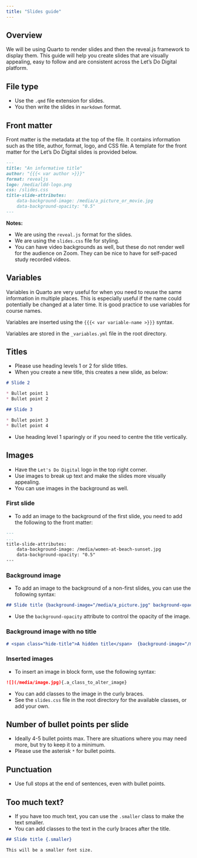 ```yaml
---
title: "Slides guide"
---
```


## Overview

We will be using Quarto to render slides and then the reveal.js framework to display them. This guide will help you create slides that are visually appealing, easy to follow and are consistent across the Let's Do Digital platform.


## File type

* Use the `.qmd` file extension for slides.
* You then write the slides in `markdown` format.


## Front matter

Front matter is the metadata at the top of the file. It contains information such as the title, author, format, logo, and CSS file. A template for the front matter for the Let's Do Digital slides is provided below.

```.markdown
---
title: "An informative title"
author: "{{{< var author >}}}"
format: revealjs
logo: /media/ldd-logo.png
css: /slides.css
title-slide-attributes:
    data-background-image: /media/a_picture_or_movie.jpg
    data-background-opacity: "0.5"
---
```

**Notes:**

* We are using the `reveal.js` format for the slides.
* We are using the `slides.css` file for styling.
* You can have video backgrounds as well, but these do not render well for the audience on Zoom. They can be nice to have for self-paced study recorded videos.


## Variables

Variables in Quarto are very useful for when you need to reuse the same information in multiple places. This is especially useful if the name could potentially be changed at a later time. It is good practice to use variables for course names. 

Variables are inserted using the `{{{< var variable-name >}}}` syntax.

Variables are stored in the `_variables.yml` file in the root directory.


## Titles

* Please use heading levels 1 or 2 for slide titles.
* When you create a new title, this creates a new slide, as below:

```.markdown
# Slide 2

* Bullet point 1
* Bullet point 2

## Slide 3

* Bullet point 3
* Bullet point 4
```

* Use heading level 1 sparingly or if you need to centre the title vertically.


## Images

* Have the `Let's Do Digital` logo in the top right corner.
* Use images to break up text and make the slides more visually appealing.
* You can use images in the background as well.


### First slide

* To add an image to the background of the first slide, you need to add the following to the front matter:

```.markdown
---
...
title-slide-attributes:
    data-background-image: /media/women-at-beach-sunset.jpg
    data-background-opacity: "0.5"
---
```


### Background image

* To add an image to the background of a non-first slides, you can use the following syntax:

```.markdown
## Slide title {background-image="/media/a_picture.jpg" background-opacity="0.4"}
```

* Use the `background-opacity` attribute to control the opacity of the image.


### Background image with no title

```.markdown
# <span class="hide-title">A hidden title</span>  {background-image="/media/numpy.png" background-opacity="0.4"}
```


### Inserted images

* To insert an image in block form, use the following syntax:

```.markdown
![](/media/image.jpg){.a_class_to_alter_image}
```

* You can add classes to the image in the curly braces.
* See the `slides.css` file in the root directory for the available classes, or add your own.


## Number of bullet points per slide

* Ideally 4-5 bullet points max. There are situations where you may need more, but try to keep it to a minimum.
* Please use the asterisk `*` for bullet points.


## Punctuation

* Use full stops at the end of sentences, even with bullet points.


## Too much text?

* If you have too much text, you can use the `.smaller` class to make the text smaller.
* You can add classes to the text in the curly braces after the title.

```.markdown
## Slide title {.smaller}

This will be a smaller font size.
```